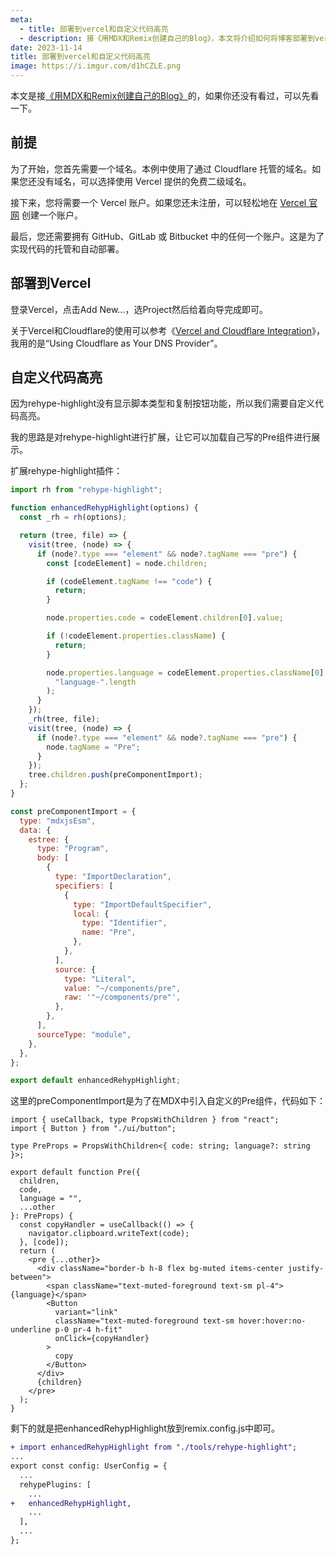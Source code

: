 ```yaml
---
meta:
  - title: 部署到vercel和自定义代码高亮
  - description: 接《用MDX和Remix创建自己的Blog》，本文将介绍如何将博客部署到vercel和自定义代码高亮。
date: 2023-11-14
title: 部署到vercel和自定义代码高亮
image: https://i.imgur.com/d1hCZLE.png
---
```


本文是接[《用MDX和Remix创建自己的Blog》](https://blogs.ctctklfh.com/posts/step-by-step-mdx-remix-blog)的，如果你还没有看过，可以先看一下。

## 前提

为了开始，您首先需要一个域名。本例中使用了通过 Cloudflare 托管的域名。如果您还没有域名，可以选择使用 Vercel 提供的免费二级域名。

接下来，您将需要一个 Vercel 账户。如果您还未注册，可以轻松地在 [Vercel 官网](https://vercel.com/) 创建一个账户。

最后，您还需要拥有 GitHub、GitLab 或 Bitbucket 中的任何一个账户。这是为了实现代码的托管和自动部署。

## 部署到Vercel

登录Vercel，点击Add New...，选Project然后给着向导完成即可。

关于Vercel和Cloudflare的使用可以参考《[Vercel and Cloudflare Integration](https://vercel.com/docs/integrations/cloudflare)》，我用的是“Using Cloudflare as Your DNS Provider”。

## 自定义代码高亮

因为rehype-highlight没有显示脚本类型和复制按钮功能，所以我们需要自定义代码高亮。

我的思路是对rehype-highlight进行扩展，让它可以加载自己写的Pre组件进行展示。

扩展rehype-highlight插件：

```js
import rh from "rehype-highlight";

function enhancedRehypHighlight(options) {
  const _rh = rh(options);

  return (tree, file) => {
    visit(tree, (node) => {
      if (node?.type === "element" && node?.tagName === "pre") {
        const [codeElement] = node.children;

        if (codeElement.tagName !== "code") {
          return;
        }

        node.properties.code = codeElement.children[0].value;

        if (!codeElement.properties.className) {
          return;
        }

        node.properties.language = codeElement.properties.className[0].slice(
          "language-".length
        );
      }
    });
    _rh(tree, file);
    visit(tree, (node) => {
      if (node?.type === "element" && node?.tagName === "pre") {
        node.tagName = "Pre";
      }
    });
    tree.children.push(preComponentImport);
  };
}

const preComponentImport = {
  type: "mdxjsEsm",
  data: {
    estree: {
      type: "Program",
      body: [
        {
          type: "ImportDeclaration",
          specifiers: [
            {
              type: "ImportDefaultSpecifier",
              local: {
                type: "Identifier",
                name: "Pre",
              },
            },
          ],
          source: {
            type: "Literal",
            value: "~/components/pre",
            raw: '"~/components/pre"',
          },
        },
      ],
      sourceType: "module",
    },
  },
};

export default enhancedRehypHighlight;
```

这里的preComponentImport是为了在MDX中引入自定义的Pre组件，代码如下：

```tsx
import { useCallback, type PropsWithChildren } from "react";
import { Button } from "./ui/button";

type PreProps = PropsWithChildren<{ code: string; language?: string }>;

export default function Pre({
  children,
  code,
  language = "",
  ...other
}: PreProps) {
  const copyHandler = useCallback(() => {
    navigator.clipboard.writeText(code);
  }, [code]);
  return (
    <pre {...other}>
      <div className="border-b h-8 flex bg-muted items-center justify-between">
        <span className="text-muted-foreground text-sm pl-4">{language}</span>
        <Button
          variant="link"
          className="text-muted-foreground text-sm hover:hover:no-underline p-0 pr-4 h-fit"
          onClick={copyHandler}
        >
          copy
        </Button>
      </div>
      {children}
    </pre>
  );
}

```

剩下的就是把enhancedRehypHighlight放到remix.config.js中即可。

```diff
+ import enhancedRehypHighlight from "./tools/rehype-highlight";
...
export const config: UserConfig = {
  ...
  rehypePlugins: [
    ...
+   enhancedRehypHighlight,
    ...
  ],
  ...
};

```